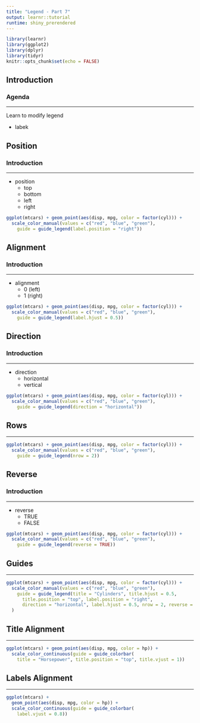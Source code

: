 ```yaml
---
title: "Legend - Part 7"
output: learnr::tutorial
runtime: shiny_prerendered
---
```


```r
library(learnr)
library(ggplot2)
library(dplyr)
library(tidyr)
knitr::opts_chunk$set(echo = FALSE)
```

## Introduction

### Agenda

<hr>

Learn to modify legend

- labek

## Position

### Introduction

<hr>

- position
    - top
    - bottom
    - left 
    - right

```r
ggplot(mtcars) + geom_point(aes(disp, mpg, color = factor(cyl))) +
  scale_color_manual(values = c("red", "blue", "green"),
    guide = guide_legend(label.position = "right"))
```

## Alignment

### Introduction

<hr>

- alignment 
    - 0 (left)
    - 1 (right)


```r
ggplot(mtcars) + geom_point(aes(disp, mpg, color = factor(cyl))) +
  scale_color_manual(values = c("red", "blue", "green"),
    guide = guide_legend(label.hjust = 0.5))
```

## Direction

### Introduction

<hr>

- direction
    - horizontal
    - vertical

```r
ggplot(mtcars) + geom_point(aes(disp, mpg, color = factor(cyl))) +
  scale_color_manual(values = c("red", "blue", "green"),
    guide = guide_legend(direction = "horizontal"))
```

## Rows

<hr>

```r
ggplot(mtcars) + geom_point(aes(disp, mpg, color = factor(cyl))) +
  scale_color_manual(values = c("red", "blue", "green"),
    guide = guide_legend(nrow = 2))
```

## Reverse

### Introduction

<hr>

- reverse
    - TRUE
    - FALSE

```r
ggplot(mtcars) + geom_point(aes(disp, mpg, color = factor(cyl))) +
  scale_color_manual(values = c("red", "blue", "green"),
    guide = guide_legend(reverse = TRUE))
```

## Guides

<hr>

```r
ggplot(mtcars) + geom_point(aes(disp, mpg, color = factor(cyl))) +
  scale_color_manual(values = c("red", "blue", "green"),
    guide = guide_legend(title = "Cylinders", title.hjust = 0.5, 
      title.position = "top", label.position = "right", 
      direction = "horizontal", label.hjust = 0.5, nrow = 2, reverse = TRUE)
  )
```

## Title Alignment 

<hr>

```r
ggplot(mtcars) + geom_point(aes(disp, mpg, color = hp)) +
  scale_color_continuous(guide = guide_colorbar(
    title = "Horsepower", title.position = "top", title.vjust = 1))
```

## Labels Alignment 

<hr>

```r
ggplot(mtcars) +
  geom_point(aes(disp, mpg, color = hp)) +
  scale_color_continuous(guide = guide_colorbar(
    label.vjust = 0.8))
```
